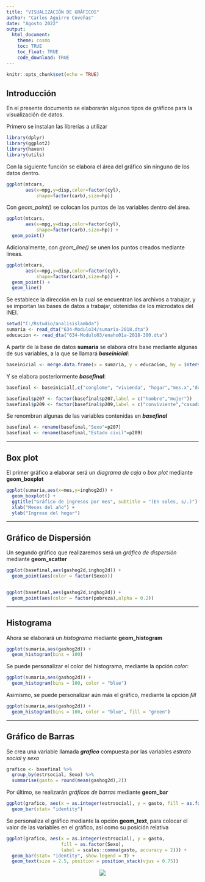 ```yaml
---
title: "VISUALIZACIÓN DE GRÁFICOS"
author: "Carlos Aguirre Coveñas"
date: "Agosto 2022"
output: 
  html_document: 
    theme: cosmo
    toc: TRUE
    toc_float: TRUE
    code_download: TRUE
---
```


```r
knitr::opts_chunk$set(echo = TRUE)
```

## Introducción

En el presente documento se elaborarán algunos tipos de gráficos para la visualización de datos.

Primero se instalan las librerías a utilizar

```r
library(dplyr)
library(ggplot2)
library(haven)
library(utils)
```


Con la siguiente función se elabora el área del gráfico sin ninguno de los datos dentro.

```r
ggplot(mtcars,
       aes(x=mpg,y=disp,color=factor(cyl),
           shape=factor(carb),size=hp))
```

Con *geom_point()* se colocan los puntos de las variables dentro del área.

```r
ggplot(mtcars,
       aes(x=mpg,y=disp,color=factor(cyl),
           shape=factor(carb),size=hp)) + 
  geom_point()
```


Adicionalmente, con *geom_line()* se unen los puntos creados mediante líneas.

```r
ggplot(mtcars,
       aes(x=mpg,y=disp,color=factor(cyl),
           shape=factor(carb),size=hp)) + 
  geom_point() +
  geom_line()
```

Se establece la dirección en la cual se encuentran los archivos a trabajar, y se importan las bases de datos a trabajar, obtenidas de los microdatos del INEI.

```r
setwd("C:/Rstudio/analisislambda")
sumaria <- read_dta("634-Modulo34/sumaria-2018.dta")
educacion <- read_dta("634-Modulo03/enaho01a-2018-300.dta")
```

A partir de la base de datos **sumaria** se elabora otra base mediante algunas de sus variables, a la que se llamará ***baseinicial***:

```r
baseinicial <- merge.data.frame(x = sumaria, y = educacion, by = intersect(c("conglome","vivienda","hogar"), c("conglome","vivienda","hogar")))
```

Y se elabora posteriormente ***basefinal***:

```r
basefinal <- baseinicial[,c("conglome", "vivienda", "hogar","mes.x","dominio.x", "estrato.x", "mieperho", "inghog2d", "gashog2d", "linpe","pobreza","estrsocial", "codperso", "codinfor", "p300a", "p301a", "p301d", "p207","p209")]
```


```r
basefinal$p207 <- factor(basefinal$p207,label = c("hombre","mujer"))
basefinal$p209 <- factor(basefinal$p209,label = c("conviviente","casado","viudo","divorciado","separado","soltero"))
```

Se renombran algunas de las variables contenidas en ***basefinal***

```r
basefinal <- rename(basefinal,"Sexo"=p207)
basefinal <- rename(basefinal,"Estado civil"=p209)
```

---

## Box plot

El primer gráfico a elaborar será un *diagrama de caja* o *box plot* mediante **geom_boxplot**

```r
ggplot(sumaria,aes(x=mes,y=inghog2d)) +
  geom_boxplot() +
  ggtitle("Gráfico de ingresos por mes", subtitle = "(En soles, s/.)") +
  xlab("Meses del año") +
  ylab("Ingreso del hogar")
```

---

## Gráfico de Dispersión

Un segundo gráfico que realizaremos será un *gráfico de dispersión* mediante **geom_scatter**

```r
ggplot(basefinal,aes(gashog2d,inghog2d)) +
  geom_point(aes(color = factor(Sexo)))


ggplot(basefinal,aes(gashog2d,inghog2d)) +
  geom_point(aes(color = factor(pobreza),alpha = 0.2))

```

---

## Histograma

Ahora se elaborará un *histograma* mediante **geom_histogram**

```r
ggplot(sumaria,aes(gashog2d)) +
  geom_histogram(bins = 100)
```

Se puede personalizar el color del histograma, mediante la opción *color*:

```r
ggplot(sumaria,aes(gashog2d)) +
  geom_histogram(bins = 100, color = "blue")
```

Asimismo, se puede personalizar aún más el gráfico, mediante la opción *fill*

```r
ggplot(sumaria,aes(gashog2d)) +
  geom_histogram(bins = 100, color = "blue", fill = "green")
```

---

## Gráfico de Barras

Se crea una variable llamada ***grafico*** compuesta por las variables *estrato social* y *sexo*

```r
grafico <- basefinal %>% 
  group_by(estrsocial, Sexo) %>% 
  summarise(gasto = round(mean(gashog2d),2))
```

Por último, se realizarán *gráficos de barras* mediante **geom_bar**

```r
ggplot(grafico, aes(x = as.integer(estrsocial), y = gasto, fill = as.factor(Sexo))) +
  geom_bar(stat= "identity")
```


Se personaliza el gráfico mediante la opción **geom_text**, para colocar el valor de las variables en el gráfico, así como su posición relativa

```r
ggplot(grafico, aes(x = as.integer(estrsocial), y = gasto, 
                    fill = as.factor(Sexo), 
                    label = scales::comma(gasto, accuracy = 2))) +
  geom_bar(stat= "identity", show.legend = T) + 
  geom_text(size = 2.5, position = position_stack(vjus = 0.75))
```


<center>
![](visualizacion_imagen.jpg)
</center>






















